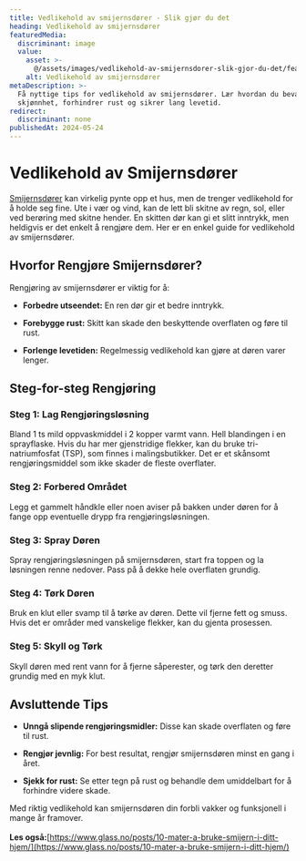 ```yaml
---
title: Vedlikehold av smijernsdører - Slik gjør du det
heading: Vedlikehold av smijernsdører
featuredMedia:
  discriminant: image
  value:
    asset: >-
      @/assets/images/vedlikehold-av-smijernsdorer-slik-gjor-du-det/featuredMedia/value/asset.jpg
    alt: Vedlikehold av smijernsdører
metaDescription: >-
  Få nyttige tips for vedlikehold av smijernsdører. Lær hvordan du bevarer deres
  skjønnhet, forhindrer rust og sikrer lang levetid.
redirect:
  discriminant: none
publishedAt: 2024-05-24
---
```

# Vedlikehold av Smijernsdører

[Smijernsdører](https://www.glass.no/smijernsdor) kan virkelig pynte opp et hus, men de trenger vedlikehold for å holde seg fine. Ute i vær og vind, kan de lett bli skitne av regn, sol, eller ved berøring med skitne hender. En skitten dør kan gi et slitt inntrykk, men heldigvis er det enkelt å rengjøre dem. Her er en enkel guide for vedlikehold av smijernsdører.

## Hvorfor Rengjøre Smijernsdører?

Rengjøring av smijernsdører er viktig for å:

* **Forbedre utseendet:** En ren dør gir et bedre inntrykk.

* **Forebygge rust:** Skitt kan skade den beskyttende overflaten og føre til rust.

* **Forlenge levetiden:** Regelmessig vedlikehold kan gjøre at døren varer lenger.

## Steg-for-steg Rengjøring

### Steg 1: Lag Rengjøringsløsning

Bland 1 ts mild oppvaskmiddel i 2 kopper varmt vann. Hell blandingen i en sprayflaske. Hvis du har mer gjenstridige flekker, kan du bruke tri-natriumfosfat (TSP), som finnes i malingsbutikker. Det er et skånsomt rengjøringsmiddel som ikke skader de fleste overflater.

### Steg 2: Forbered Området

Legg et gammelt håndkle eller noen aviser på bakken under døren for å fange opp eventuelle drypp fra rengjøringsløsningen.

### Steg 3: Spray Døren

Spray rengjøringsløsningen på smijernsdøren, start fra toppen og la løsningen renne nedover. Pass på å dekke hele overflaten grundig.

### Steg 4: Tørk Døren

Bruk en klut eller svamp til å tørke av døren. Dette vil fjerne fett og smuss. Hvis det er områder med vanskelige flekker, kan du gjenta prosessen.

### Steg 5: Skyll og Tørk

Skyll døren med rent vann for å fjerne såperester, og tørk den deretter grundig med en myk klut.

## Avsluttende Tips

* **Unngå slipende rengjøringsmidler:** Disse kan skade overflaten og føre til rust.

* **Rengjør jevnlig:** For best resultat, rengjør smijernsdøren minst en gang i året.

* **Sjekk for rust:** Se etter tegn på rust og behandle dem umiddelbart for å forhindre videre skade.

Med riktig vedlikehold kan smijernsdøren din forbli vakker og funksjonell i mange år framover.\
\
**Les også:**[https://www.glass.no/posts/10-mater-a-bruke-smijern-i-ditt-hjem/](https://www.glass.no/posts/10-mater-a-bruke-smijern-i-ditt-hjem/)
